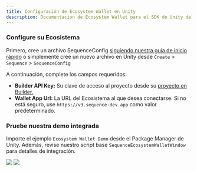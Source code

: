 ```yaml
---
title: Configuración de Ecosystem Wallet en Unity
description: Documentación de Ecosystem Wallet para el SDK de Unity de Sequence.
---
```


### Configure su Ecosistema
Primero, cree un archivo SequenceConfig [siguiendo nuestra guía de inicio rápido](/sdk/unity/quickstart) o simplemente cree un nuevo archivo en Unity desde `Create` > `Sequence` > `SequenceConfig`

A continuación, complete los campos requeridos:
- **Builder API Key:** Su clave de acceso al proyecto desde su [proyecto en Builder.](https://sequence.build/)
- **Wallet App Url:** La URL del Ecosistema al que desea conectarse. Si no está seguro, use `https://v3.sequence-dev.app` como valor predeterminado.

### Pruebe nuestra demo integrada
Importe el ejemplo `Ecosystem Wallet Demo` desde el Package Manager de Unity. Además, revise nuestro script base
`SequenceEcosystemWalletWindow` para detalles de integración.

<Frame>
  <img src="/images/unity/ecosystem-wallet-demo.png" />
</Frame>

<Frame>
  <img src="/images/unity/ecosystem-wallet-setup.png" />
</Frame>